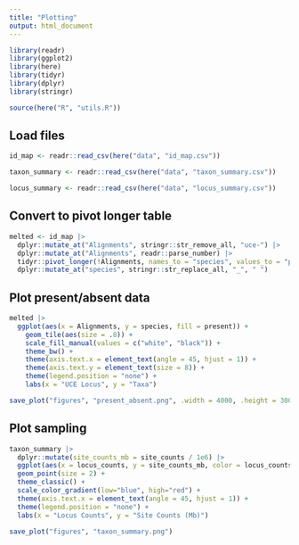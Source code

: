 ---
title: "Plotting"
output: html_document
---
```{r}
library(readr)
library(ggplot2)
library(here)
library(tidyr)
library(dplyr)
library(stringr)

source(here("R", "utils.R"))
```

## Load files

```{r}
id_map <- readr::read_csv(here("data", "id_map.csv"))

taxon_summary <- readr::read_csv(here("data", "taxon_summary.csv"))

locus_summary <- readr::read_csv(here("data", "locus_summary.csv"))
```

## Convert to pivot longer table

```{r}
melted <- id_map |> 
  dplyr::mutate_at("Alignments", stringr::str_remove_all, "uce-") |>
  dplyr::mutate_at("Alignments", readr::parse_number) |>
  tidyr::pivot_longer(!Alignments, names_to = "species", values_to = "present") |>
  dplyr::mutate_at("species", stringr::str_replace_all, "_", " ") 
```

## Plot present/absent data

```{r}
melted |> 
  ggplot(aes(x = Alignments, y = species, fill = present)) + 
    geom_tile(aes(size = .8)) +
    scale_fill_manual(values = c("white", "black")) +
    theme_bw() +
    theme(axis.text.x = element_text(angle = 45, hjust = 1)) +
    theme(axis.text.y = element_text(size = 8)) +
    theme(legend.position = "none") +
    labs(x = "UCE Locus", y = "Taxa")

save_plot("figures", "present_absent.png", .width = 4000, .height = 3000, .unit = "px")
```

## Plot sampling

```{r}
taxon_summary |>
  dplyr::mutate(site_counts_mb = site_counts / 1e6) |>
  ggplot(aes(x = locus_counts, y = site_counts_mb, color = locus_counts)) + 
  geom_point(size = 2) +
  theme_classic() +
  scale_color_gradient(low="blue", high="red") +
  theme(axis.text.x = element_text(angle = 45, hjust = 1)) +
  theme(legend.position = "none") +
  labs(x = "Locus Counts", y = "Site Counts (Mb)")

save_plot("figures", "taxon_summary.png")
```

